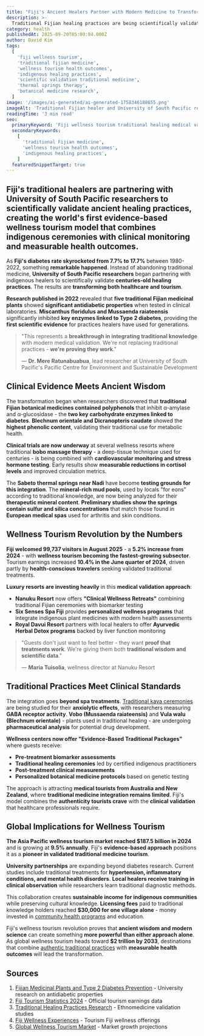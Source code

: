 ```yaml
---
title: "Fiji's Ancient Healers Partner with Modern Medicine to Transform Wellness Tourism: 17.7% Diabetes Rate Drives Scientific Validation"
description: >-
  Traditional Fijian healing practices are being scientifically validated through University of South Pacific partnerships, creating evidence-based wellness tourism that combines indigenous ceremonies with measurable health outcomes and clinical monitoring.
category: health
publishedAt: 2025-09-20T05:00:04.000Z
author: David Kim
tags:
  [
    'fiji wellness tourism',
    'traditional fijian medicine',
    'wellness tourism health outcomes',
    'indigenous healing practices',
    'scientific validation traditional medicine',
    'thermal springs therapy',
    'botanical medicine research',
  ]
image: '/images/ai-generated/ai-generated-1758346188655.png'
imageAlt: 'Traditional Fijian healer and University of South Pacific researcher collaboratively examining indigenous medicinal plants in a modern wellness setting, representing the scientific validation of ancient healing practices and evidence-based wellness tourism'
readingTime: '3 min read'
seo:
  primaryKeyword: 'Fiji wellness tourism traditional healing medical validation'
  secondaryKeywords:
    [
      'traditional Fijian medicine',
      'wellness tourism health outcomes',
      'indigenous healing practices',
    ]
  featuredSnippetTarget: true
---
```


## Fiji's traditional healers are partnering with **University of South Pacific researchers** to scientifically validate ancient healing practices, creating the world's **first evidence-based wellness tourism model** that combines indigenous ceremonies with **clinical monitoring and measurable health outcomes**.

As **Fiji's diabetes rate skyrocketed from 7.7% to 17.7%** between 1980-2022, something **remarkable happened**. Instead of abandoning traditional medicine, **University of South Pacific researchers** began partnering with indigenous healers to scientifically validate **centuries-old healing practices**. The results are **transforming both healthcare and tourism**.

**Research published in 2022** revealed that **five traditional Fijian medicinal plants** showed **significant antidiabetic properties** when tested in clinical laboratories. **Miscanthus floridulus and Mussaenda raiateensis** significantly inhibited **key enzymes linked to Type 2 diabetes**, providing the **first scientific evidence** for practices healers have used for generations.

> "This represents a **breakthrough in integrating traditional knowledge** with modern medical validation. We're not replacing traditional practices - **we're proving they work**."
>
> — **Dr. Mere Ratunabuabua**, lead researcher at University of South Pacific's Pacific Centre for Environment and Sustainable Development

## Clinical Evidence Meets Ancient Wisdom

The transformation began when researchers discovered that **traditional Fijian botanical medicines contained polyphenols** that inhibit α-amylase and α-glucosidase - the **two key carbohydrate enzymes linked to diabetes**. **Blechnum orientale and Dicranopteris caudate** showed the **highest phenolic content**, validating their traditional use for metabolic health.

**Clinical trials are now underway** at several wellness resorts where traditional **bobo massage therapy** - a deep-tissue technique used for centuries - is being combined with **cardiovascular monitoring and stress hormone testing**. Early results show **measurable reductions in cortisol levels** and improved circulation metrics.

The **Sabeto thermal springs near Nadi** have become **testing grounds for this integration**. The **mineral-rich mud pools**, used by locals "for eons" according to traditional knowledge, are now being analyzed for their **therapeutic mineral content**. **Preliminary studies show the springs contain sulfur and silica concentrations** that match those found in **European medical spas** used for arthritis and skin conditions.

## Wellness Tourism Revolution by the Numbers

**Fiji welcomed 99,737 visitors in August 2025** - a **5.2% increase from 2024** - with **wellness tourism becoming the fastest-growing subsector**. Tourism earnings increased **10.4% in the June quarter of 2024**, driven partly by **health-conscious travelers** seeking validated traditional treatments.

**Luxury resorts are investing heavily** in this **medical validation approach**:

- **Nanuku Resort** now offers **"Clinical Wellness Retreats"** combining traditional Fijian ceremonies with biomarker testing
- **Six Senses Spa Fiji** provides **personalized wellness programs** that integrate indigenous plant medicines with modern health assessments
- **Royal Davui Resort** partners with local healers to offer **Ayurvedic Herbal Detox programs** backed by liver function monitoring

> "Guests don't just want to feel better - they want **proof that treatments work**. We're giving them both **traditional wisdom and scientific data**."
>
> — **Maria Tuisolia**, wellness director at Nanuku Resort

## Traditional Practices Meet Clinical Standards

The integration goes **beyond spa treatments**. [Traditional kava ceremonies](/content/health/kava-clinical-research-ancient-pacific-remedy-anxiety-medications) are being studied for their **anxiolytic effects**, with researchers measuring **GABA receptor activity**. **Vobo (Mussaenda raiateensis)** and **Vula walu (Blechnum orientale)** - plants used in traditional healing - are undergoing **pharmaceutical analysis** for potential drug development.

**Wellness centers now offer "Evidence-Based Traditional Packages"** where guests receive:

- **Pre-treatment biomarker assessments**
- **Traditional healing ceremonies** led by certified indigenous practitioners
- **Post-treatment clinical measurements**
- **Personalized botanical medicine protocols** based on genetic testing

The approach is attracting **medical tourists from Australia and New Zealand**, where **traditional medicine integration remains limited**. Fiji's model combines the **authenticity tourists crave** with the **clinical validation** that healthcare professionals require.

## Global Implications for Wellness Tourism

**The Asia Pacific wellness tourism market reached $187.5 billion in 2024** and is growing at **9.5% annually**. Fiji's **evidence-based approach** positions it as a **pioneer in validated traditional medicine tourism**.

**University partnerships** are expanding beyond diabetes research. Current studies include traditional treatments for **hypertension, inflammatory conditions, and mental health disorders**. **Local healers receive training in clinical observation** while researchers learn traditional diagnostic methods.

This collaboration creates **sustainable income for indigenous communities** while preserving cultural knowledge. **Licensing fees** paid to traditional knowledge holders reached **$30,000 for one village alone** - money invested in [community health programs](/content/science/fiji-ancient-tabu-system-coral-reef-restoration-technology) and education.

Fiji's wellness tourism revolution proves that **ancient wisdom and modern science** can create something **more powerful than either approach alone**. As global wellness tourism heads toward **$2 trillion by 2033**, destinations that combine [authentic traditional practices](/content/culture/fiji-digital-sovereignty-pacific-island-sustainable-technology) with **measurable health outcomes** will lead the transformation.

## Sources

1. [Fijian Medicinal Plants and Type 2 Diabetes Prevention](https://pmc.ncbi.nlm.nih.gov/articles/PMC9670244/) - University research on antidiabetic properties
2. [Fiji Tourism Statistics 2024](https://www.statsfiji.gov.fj/fijis-earnings-from-tourism-june-quarter-2024/) - Official tourism earnings data
3. [Traditional Healing Practices Research](https://ethnobiomed.biomedcentral.com/articles/10.1186/s13002-021-00481-w) - Ethnomedicine validation studies
4. [Fiji Wellness Experiences](https://www.fiji.travel/things-to-do/yoga-retreats/fijis-top-wellness-experiences) - Tourism Fiji wellness offerings
5. [Global Wellness Tourism Market](https://straitsresearch.com/report/wellness-tourism-market) - Market growth projections
